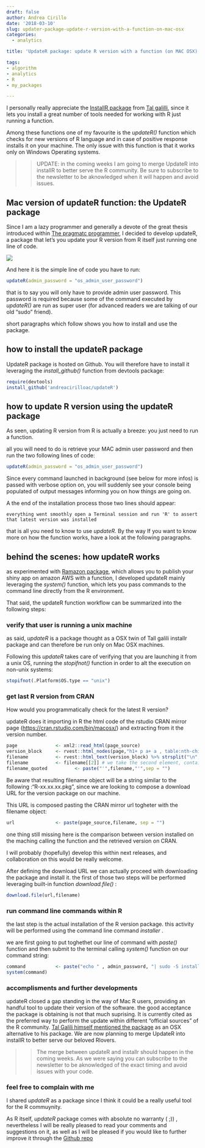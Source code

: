 ```yaml
---
draft: false
author: Andrea Cirillo
date: '2018-03-10'
slug: updater-package-update-r-version-with-a-function-on-mac-osx
categories:
  - analytics

title: 'UpdateR package: update R version with a function (on MAC OSX)'

tags:
- algorithm
- analytics
- R
- my_packages

---
```


I personally really appreciate the [InstallR package](https://cran.r-project.org/web/packages/installr/installr.pdf) from [Tal galilli](https://twitter.com/talgalili), since it lets you install a great number of tools needed for working with R just running a function.

Among these functions one of my favourite is the _updateR()_ function which checks for new versions of R language and in case of positive response installs it on your machine. The only issue with this function is that it works only on Windows Operating systems.


<div style="color:blue;">
> > UPDATE: in the coming weeks I am going to merge UpdateR into installR to better serve the R community. Be sure to subscribe to the newsletter to be aknowledged when it will happen and avoid issues.

</div>

## Mac version of updateR function: the UpdateR package

Since I am a lazy programmer and generally a devote of the great thesis introduced within [The pragmatc programmer](https://amzn.to/2RoOKQC), I decided to develop updateR, a package that let's you update your R version from R itself just running one line of code.

<a target="_blank"  href="https://www.amazon.co.uk/gp/product/020161622X/ref=as_li_tl?ie=UTF8&camp=1634&creative=6738&creativeASIN=020161622X&linkCode=as2&tag=andreaciril08-21&linkId=ce6f49120d6e0d3d28cfd95005941dce"><img border="0" src="//ws-eu.amazon-adsystem.com/widgets/q?_encoding=UTF8&MarketPlace=GB&ASIN=020161622X&ServiceVersion=20070822&ID=AsinImage&WS=1&Format=_SL250_&tag=andreaciril08-21" ></a><img src="//ir-uk.amazon-adsystem.com/e/ir?t=andreaciril08-21&l=am2&o=2&a=020161622X" width="1" height="1" border="0" alt="" style="border:none !important; margin:0px !important;" />

And here it is the simple line of code you have to run:

```r
updateR(admin_password = "os_admin_user_password")
```

that is to say you will only have to provide admin user password.
This password is required because some of the command executed by _updateR()_ are run as super user (for advanced readers we are talking of our old "sudo" friend).

short paragraphs which follow shows you how to install and use the package.


## how to install the updateR package


UpdateR package is hosted on Github.
You will therefore have to install it leveraging the _install_github()_ function from devtools package:


```r
require(devtools)
install_github('andreacirilloac/updateR')
```


## how to update R version using the updateR package


As seen, updating R version from R is actually a breeze: you just need to run a function.

all you will need to do is retrieve your MAC admin user password and then run the two following lines of code:

```r
updateR(admin_password = "os_admin_user_password")
```


Since every command launched in background (see below for more infos) is passed with verbose option on, you will suddenly see your console being populated of output messages informing you on how things are going on.

A the end of the installation process those two lines should appear:

`everything went smoothly
open a Terminal session and run 'R' to assert that latest version was installed`

that is all you need to know to use _updateR_.
By the way If you want to know more on how the function works, have a look at the following paragraphs.


## behind the scenes: how updateR works


as experimented with [Ramazon package](2015/08/18/deploy-your-shiny-app-on-aws-with-a-function/), which allows you to publish your shiny app on amazon AWS with a function, I developed updateR mainly leveraging the _system()_ function, which lets you pass commands to the command line directly from the R environment.

That said, the updateR function workflow can be summarized into the following steps:


### verify that user is running a unix machine


as said, _updateR_ is a package thought as a OSX twin of Tall galili installr package and can therefore be run only on Mac OSX machines.

Following this _updateR_ takes care of verifying that you are launching it from a unix OS, running the _stopifnot()_ function in order to alt the execution on non-unix systems:


```r
stopifnot(.Platform$OS.type == "unix")
```


### get last R version from CRAN


How would you programmatically check for the latest R version?

updateR does it importing in R the html code of the rstudio CRAN mirror page ([https://cran.rstudio.com/bin/macosx/](https://cran.rstudio.com/bin/macosx/)) and extracting from it the version number.


```r
page              <- xml2::read_html(page_source)
version_block     <- rvest::html_nodes(page,"h1+ p a+ a , table:nth-child(8) tr:nth-child(1) td > a")
filename          <- rvest::html_text(version_block) %>% strsplit("\n", fixed = TRUE) # the resulting value is a list
filename          <- filename[[2]] # we take the second element, containing the name of the file
filename_quoted          <- paste("'",filename,"'",sep = "")
```

Be aware that resulting filename object will be a string similar to the following :"R-xx.xx.xx.pkg", since we are looking to compose a download URL for the version package on our machine.

This URL is composed pasting the CRAN mirror url togheter with the filename object:


```r

url               <- paste(page_source,filename, sep = "")
```

one thing still missing here is the comparison between version installed on the maching calling the function and the retrieved version on CRAN.

I will probably (hopefully) develop this within next releases, and collaboration on this would be really welcome.

After defining the download URL we can actually proceed with downloading the package and install it. the first of those two steps will be performed leveraging built-in function _download.file() _:

```r
download.file(url,filename)
```


### run command line commands within R


the last step is the actual installation of the R version package. this activity will be performed using the command line command _installer_ .

we are first going to put toghethet our line of command with _paste()_ function and then submit to the terminal calling _system()_ function on our command string:

```r
command           <- paste("echo " , admin_password, "| sudo -S installer -pkg ", filename_quoted , " -target / -verbose")
system(command)
```

### accomplisments and further developments

updateR closed a gap standing in the way of Mac R users, providing an handful tool to update their version of the software.
the good acceptance the package is obtaining is not that much suprising. It is currently cited as the preferred way to perform the update within different "official sources" of the R community.
[Tal Galili himself mentioned the package](https://www.r-statistics.com/tag/installr/) as an OSX alternative to his package. 
We are now planning to merge UpdateR into installR to better serve our beloved Rlovers.

<div style="color:blue;">

> > The merge between updateR and installr should happen in the coming weeks. As we were saying you can subscribe to the newsletter to be aknowledged of the exact timing and avoid issues with your code.

</div>

### feel free to complain with me

I shared _updateR_ as a package since I think it could be a really useful tool for the R commuynity.

As R itself, _updateR_ package comes with absolute no warranty ( ;)) , nevertheless I will be really pleased to read your comments and suggestions on it, as well as I will be pleased if you would like to further improve it through the [Github repo](https://github.com/AndreaCirilloAC/updateR)
